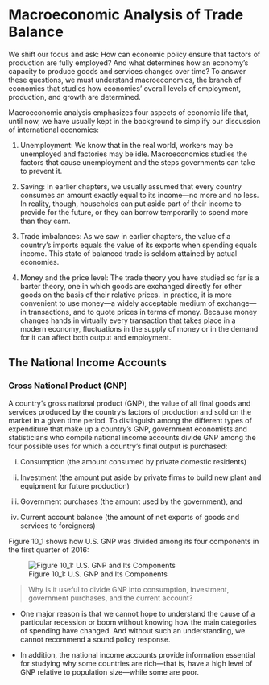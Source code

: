 # Macroeconomic Analysis of Trade Balance

We shift our focus and ask: How can economic policy ensure that factors of production are fully employed? And what determines how an economy's capacity to produce goods and services changes over time? To answer these questions, we must understand macroeconomics, the branch of economics that studies how economies' overall levels of employment, production, and growth are determined.

Macroeconomic analysis emphasizes four aspects of economic life that, until now, we have usually kept in the background to simplify our discussion of international economics:

1.  Unemployment: We know that in the real world, workers may be unemployed and factories may be idle. Macroeconomics studies the factors that cause unemployment and the steps governments can take to prevent it.

2.  Saving: In earlier chapters, we usually assumed that every country consumes an amount exactly equal to its income---no more and no less. In reality, though, households can put aside part of their income to provide for the future, or they can borrow temporarily to spend more than they earn.

3.  Trade imbalances: As we saw in earlier chapters, the value of a country's imports equals the value of its exports when spending equals income. This state of balanced trade is seldom attained by actual economies.

4.  Money and the price level: The trade theory you have studied so far is a barter theory, one in which goods are exchanged directly for other goods on the basis of their relative prices. In practice, it is more convenient to use money---a widely acceptable medium of exchange---in transactions, and to quote prices in terms of money. Because money changes hands in virtually every transaction that takes place in a modern economy, fluctuations in the supply of money or in the demand for it can affect both output and employment.

## The National Income Accounts

### Gross National Product (GNP)

A country's gross national product (GNP), the value of all final goods and services produced by the country's factors of production and sold on the market in a given time period. To distinguish among the different types of expenditure that make up a country's GNP, government economists and statisticians who compile national income accounts divide GNP among the four possible uses for which a country's final output is purchased:

(i) Consumption (the amount consumed by private domestic residents)

(ii) Investment (the amount put aside by private firms to build new plant and equipment for future production)

(iii) Government purchases (the amount used by the government), and

(iv) Current account balance (the amount of net exports of goods and services to foreigners)

Figure 10_1 shows how U.S. GNP was divided among its four components in the first quarter of 2016:

![Figure 10_1: U.S. GNP and Its Components](figures/U.S_GNP_Components.jpg)

> Why is it useful to divide GNP into consumption, investment, government purchases, and the current account?

-   One major reason is that we cannot hope to understand the cause of a particular recession or boom without knowing how the main categories of spending have changed. And without such an understanding, we cannot recommend a sound policy response.

-   In addition, the national income accounts provide information essential for studying why some countries are rich---that is, have a high level of GNP relative to population size---while some are poor.
